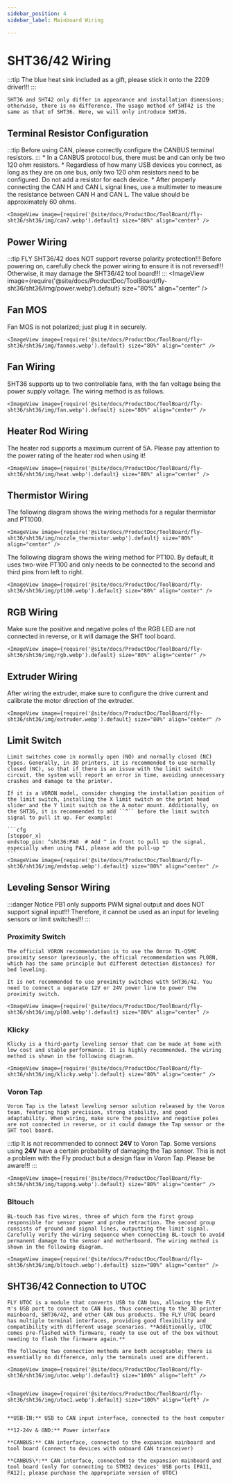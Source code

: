 ```yaml
---
sidebar_position: 4
sidebar_label: Mainboard Wiring

---
```




# SHT36/42 Wiring

:::tip
The blue heat sink included as a gift, please stick it onto the 2209 driver!!!
:::

    SHT36 and SHT42 only differ in appearance and installation dimensions; otherwise, there is no difference. The usage method of SHT42 is the same as that of SHT36. Here, we will only introduce SHT36.

## Terminal Resistor Configuration

:::tip
Before using CAN, please correctly configure the CANBUS terminal resistors.
:::
    * In a CANBUS protocol bus, there must be and can only be two 120 ohm resistors.
    * Regardless of how many USB devices you connect, as long as they are on one bus, only two 120 ohm resistors need to be configured. Do not add a resistor for each device.
    * After properly connecting the CAN H and CAN L signal lines, use a multimeter to measure the resistance between CAN H and CAN L. The value should be approximately 60 ohms.

    <ImageView image={require('@site/docs/ProductDoc/ToolBoard/fly-sht36/sht36/img/can7.webp').default} size="80%" align="center" />

## Power Wiring

:::tip
FLY SHT36/42 does NOT support reverse polarity protection!!! Before powering on, carefully check the power wiring to ensure it is not reversed!!! Otherwise, it may damage the SHT36/42 tool board!!!
:::
    <ImageView image={require('@site/docs/ProductDoc/ToolBoard/fly-sht36/sht36/img/power.webp').default} size="80%" align="center" />

## Fan MOS

Fan MOS is not polarized; just plug it in securely.

    <ImageView image={require('@site/docs/ProductDoc/ToolBoard/fly-sht36/sht36/img/fanmos.webp').default} size="80%" align="center" />

## Fan Wiring

SHT36 supports up to two controllable fans, with the fan voltage being the power supply voltage. The wiring method is as follows.

    <ImageView image={require('@site/docs/ProductDoc/ToolBoard/fly-sht36/sht36/img/fan.webp').default} size="80%" align="center" />

## Heater Rod Wiring

The heater rod supports a maximum current of 5A. Please pay attention to the power rating of the heater rod when using it!

    <ImageView image={require('@site/docs/ProductDoc/ToolBoard/fly-sht36/sht36/img/heat.webp').default} size="80%" align="center" />

## Thermistor Wiring

The following diagram shows the wiring methods for a regular thermistor and PT1000.

    <ImageView image={require('@site/docs/ProductDoc/ToolBoard/fly-sht36/sht36/img/nozzle_thermistor.webp').default} size="80%" align="center" />

The following diagram shows the wiring method for PT100. By default, it uses two-wire PT100 and only needs to be connected to the second and third pins from left to right.

    <ImageView image={require('@site/docs/ProductDoc/ToolBoard/fly-sht36/sht36/img/pt100.webp').default} size="80%" align="center" />

## RGB Wiring

Make sure the positive and negative poles of the RGB LED are not connected in reverse, or it will damage the SHT tool board.

    <ImageView image={require('@site/docs/ProductDoc/ToolBoard/fly-sht36/sht36/img/rgb.webp').default} size="80%" align="center" />

## Extruder Wiring

After wiring the extruder, make sure to configure the drive current and calibrate the motor direction of the extruder.

    <ImageView image={require('@site/docs/ProductDoc/ToolBoard/fly-sht36/sht36/img/extruder.webp').default} size="80%" align="center" />

## Limit Switch

    Limit switches come in normally open (NO) and normally closed (NC) types. Generally, in 3D printers, it is recommended to use normally closed (NC), so that if there is an issue with the limit switch circuit, the system will report an error in time, avoiding unnecessary crashes and damage to the printer.

    If it is a VORON model, consider changing the installation position of the limit switch, installing the X limit switch on the print head slider and the Y limit switch on the A motor mount. Additionally, on the SHT36, it is recommended to add ``^`` before the limit switch signal to pull it up. For example:

    ```cfg
    [stepper_x]
    endstop_pin: ^sht36:PA0  # Add ^ in front to pull up the signal, especially when using PA1, please add the pull-up ^
    ```
    <ImageView image={require('@site/docs/ProductDoc/ToolBoard/fly-sht36/sht36/img/endstop.webp').default} size="80%" align="center" />

## Leveling Sensor Wiring

:::danger Notice
PB1 only supports PWM signal output and does NOT support signal input!!! Therefore, it cannot be used as an input for leveling sensors or limit switches!!!
:::

### Proximity Switch

    The official VORON recommendation is to use the Omron TL-Q5MC proximity sensor (previously, the official recommendation was PL08N, which has the same principle but different detection distances) for bed leveling.

    It is not recommended to use proximity switches with SHT36/42. You need to connect a separate 12V or 24V power line to power the proximity switch.

    <ImageView image={require('@site/docs/ProductDoc/ToolBoard/fly-sht36/sht36/img/pl08.webp').default} size="80%" align="center" />


### Klicky

    Klicky is a third-party leveling sensor that can be made at home with low cost and stable performance. It is highly recommended. The wiring method is shown in the following diagram.

    <ImageView image={require('@site/docs/ProductDoc/ToolBoard/fly-sht36/sht36/img/klicky.webp').default} size="80%" align="center" />

### Voron Tap

    Voron Tap is the latest leveling sensor solution released by the Voron team, featuring high precision, strong stability, and good adaptability. When wiring, make sure the positive and negative poles are not connected in reverse, or it could damage the Tap sensor or the SHT tool board.

:::tip
It is not recommended to connect **24V** to Voron Tap. Some versions using **24V** have a certain probability of damaging the Tap sensor. This is not a problem with the Fly product but a design flaw in Voron Tap. Please be aware!!!
:::

    <ImageView image={require('@site/docs/ProductDoc/ToolBoard/fly-sht36/sht36/img/tappng.webp').default} size="80%" align="center" />

### Bltouch

    BL-touch has five wires, three of which form the first group responsible for sensor power and probe retraction. The second group consists of ground and signal lines, outputting the limit signal. Carefully verify the wiring sequence when connecting BL-touch to avoid permanent damage to the sensor and motherboard. The wiring method is shown in the following diagram.

    <ImageView image={require('@site/docs/ProductDoc/ToolBoard/fly-sht36/sht36/img/bltouch.webp').default} size="80%" align="center" />


## SHT36/42 Connection to UTOC

    FLY UTOC is a module that converts USB to CAN bus, allowing the FLY π's USB port to connect to CAN bus, thus connecting to the 3D printer mainboard, SHT36/42, and other CAN bus products. The FLY UTOC board has multiple terminal interfaces, providing good flexibility and compatibility with different usage scenarios. **Additionally, UTOC comes pre-flashed with firmware, ready to use out of the box without needing to flash the firmware again.**

    The following two connection methods are both acceptable; there is essentially no difference, only the terminals used are different.

    <ImageView image={require('@site/docs/ProductDoc/ToolBoard/fly-sht36/sht36/img/utoc.webp').default} size="100%" align="left" />


    <ImageView image={require('@site/docs/ProductDoc/ToolBoard/fly-sht36/sht36/img/utoc1.webp').default} size="100%" align="left" />


    **USB-IN:** USB to CAN input interface, connected to the host computer

    **12-24v & GND:** Power interface

    **CANBUS:** CAN interface, connected to the expansion mainboard and tool board (connect to devices with onboard CAN transceiver)

    **CANBUS\*:** CAN interface, connected to the expansion mainboard and tool board (only for connecting to STM32 devices' USB ports [PA11, PA12]; please purchase the appropriate version of UTOC)